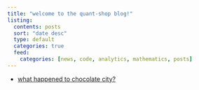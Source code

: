 ```yaml
---
title: "welcome to the quant-shop blog!"
listing:
  contents: posts
  sort: "date desc"
  type: default
  categories: true
  feed:
    categories: [news, code, analytics, mathematics, posts]
---
```


- [what happened to chocolate city?](blog/chocolate-city.qmd)
